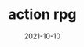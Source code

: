 ---
title: "action rpg"
date: "2021-10-10"
description: "let's build an action rpg in vanilla js"
unlisted: true
---
